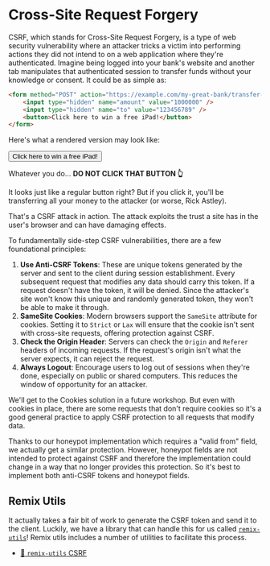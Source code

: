 # Cross-Site Request Forgery

<EpicVideo url="https://www.epicweb.dev/workshops/professional-web-forms/cross-site-request-forgery/intro-to-csrf" />

CSRF, which stands for Cross-Site Request Forgery, is a type of web security
vulnerability where an attacker tricks a victim into performing actions they did
not intend to on a web application where they're authenticated. Imagine being
logged into your bank's website and another tab manipulates that authenticated
session to transfer funds without your knowledge or consent. It could be as
simple as:

```html filename=https://example.com/my-bad-website.html
<form method="POST" action="https://example.com/my-great-bank/transfer-funds">
	<input type="hidden" name="amount" value="1000000" />
	<input type="hidden" name="to" value="123456789" />
	<button>Click here to win a free iPad!</button>
</form>
```

Here's what a rendered version may look like:

<form method="GET" action="https://www.youtube.com/watch">
	<input type="hidden" name="v" value="dQw4w9WgXcQ" />
	<input type="hidden" name="message" value="Gotcha! 😆" />
	<button
		style={{
			backgroundColor: 'var(--base00)',
			border: '1px solid var(--base05)',
			borderRadius: '6px',
			padding: '6px 12px',
			fontSize: '0.8rem',
		}}
	>
		Click here to win a free iPad!
	</button>
</form>

<callout-muted>Whatever you do... **DO NOT CLICK THAT BUTTON 👆**</callout-muted>

It looks just like a regular button right? But if you click it, you'll be
transferring all your money to the attacker (or worse, Rick Astley).

That's a CSRF attack in action. The attack exploits the trust a site has in the
user's browser and can have damaging effects.

To fundamentally side-step CSRF vulnerabilities, there are a few foundational
principles:

1. **Use Anti-CSRF Tokens**: These are unique tokens generated by the server and
   sent to the client during session establishment. Every subsequent request
   that modifies any data should carry this token. If a request doesn't have the
   token, it will be denied. Since the attacker's site won't know this unique
   and randomly generated token, they won't be able to make it through.
2. **SameSite Cookies**: Modern browsers support the `SameSite` attribute for
   cookies. Setting it to `Strict` or `Lax` will ensure that the cookie isn't
   sent with cross-site requests, offering protection against CSRF.
3. **Check the Origin Header**: Servers can check the `Origin` and `Referer`
   headers of incoming requests. If the request's origin isn't what the server
   expects, it can reject the request.
4. **Always Logout**: Encourage users to log out of sessions when they're done,
   especially on public or shared computers. This reduces the window of
   opportunity for an attacker.

We'll get to the Cookies solution in a future workshop. But even with cookies in
place, there are some requests that don't require cookies so it's a good general
practice to apply CSRF protection to all requests that modify data.

<callout-info>
	Thanks to our honeypot implementation which requires a "valid from" field, we
	actually get a similar protection. However, honeypot fields are not intended
	to protect against CSRF and therefore the implementation could change in a way
	that no longer provides this protection. So it's best to implement both
	anti-CSRF tokens and honeypot fields.
</callout-info>

## Remix Utils

It actually takes a fair bit of work to generate the CSRF token and send it to
the client. Luckily, we have a library that can handle this for us called
[`remix-utils`](https://npm.im/remix-utils)! Remix utils includes a number of
utilities to facilitate this process.

- [📜 `remix-utils` CSRF](https://github.com/sergiodxa/remix-utils#csrf)
